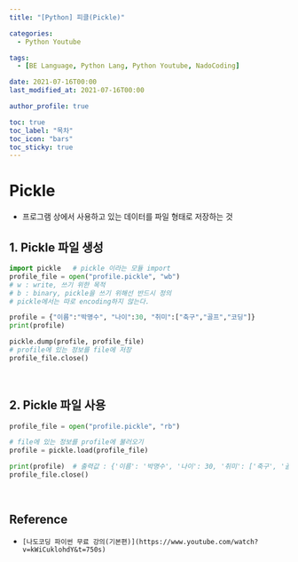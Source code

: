 ```yaml
---
title: "[Python] 피클(Pickle)"

categories:
  - Python Youtube

tags:
  - [BE Language, Python Lang, Python Youtube, NadoCoding]

date: 2021-07-16T00:00
last_modified_at: 2021-07-16T00:00

author_profile: true

toc: true
toc_label: "목차"
toc_icon: "bars"
toc_sticky: true
---
```


# Pickle

- 프로그램 상에서 사용하고 있는 데이터를 파일 형태로 저장하는 것

## 1. Pickle 파일 생성

```python
import pickle   # pickle 이라는 모듈 import
profile_file = open("profile.pickle", "wb")
# w : write, 쓰기 위한 목적
# b : binary, pickle을 쓰기 위해선 반드시 정의
# pickle에서는 따로 encoding하지 않는다.

profile = {"이름":"박명수", "나이":30, "취미":["축구","골프","코딩"]}
print(profile)

pickle.dump(profile, profile_file)
# profile에 있는 정보를 file에 저장
profile_file.close()
```

<br />

## 2. Pickle 파일 사용

```python
profile_file = open("profile.pickle", "rb")

# file에 있는 정보를 profile에 불러오기
profile = pickle.load(profile_file)

print(profile)  # 출력값 : {'이름': '박명수', '나이': 30, '취미': ['축구', '골프', '코딩']}
profile_file.close()
```

<br />

## Reference

- `[나도코딩 파이썬 무료 강의(기본편)](https://www.youtube.com/watch?v=kWiCuklohdY&t=750s)`
